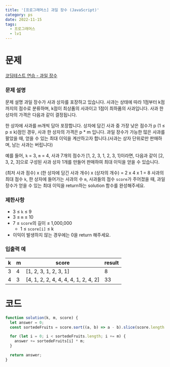 ```yaml
---
title: '[프로그래머스] 과일 장수 (JavaScript)'
category: ps
date: 2022-11-15
tags:
  - 프로그래머스
  - lv1
---
```


# 문제

[코딩테스트 연습 - 과일 장수](https://school.programmers.co.kr/learn/courses/30/lessons/135808)

### 문제 설명

문제 설명
과일 장수가 사과 상자를 포장하고 있습니다. 사과는 상태에 따라 1점부터 k점까지의 점수로 분류하며, k점이 최상품의 사과이고 1점이 최하품의 사과입니다. 사과 한 상자의 가격은 다음과 같이 결정됩니다.

한 상자에 사과를 m개씩 담아 포장합니다.
상자에 담긴 사과 중 가장 낮은 점수가 p (1 ≤ p ≤ k)점인 경우, 사과 한 상자의 가격은 p \* m 입니다.
과일 장수가 가능한 많은 사과를 팔았을 때, 얻을 수 있는 최대 이익을 계산하고자 합니다.(사과는 상자 단위로만 판매하며, 남는 사과는 버립니다)

예를 들어, `k` = 3, `m` = 4, 사과 7개의 점수가 [1, 2, 3, 1, 2, 3, 1]이라면, 다음과 같이 [2, 3, 2, 3]으로 구성된 사과 상자 1개를 만들어 판매하여 최대 이익을 얻을 수 있습니다.

(최저 사과 점수) x (한 상자에 담긴 사과 개수) x (상자의 개수) = 2 x 4 x 1 = 8
사과의 최대 점수 `k`, 한 상자에 들어가는 사과의 수 `m`, 사과들의 점수 `score`가 주어졌을 때, 과일 장수가 얻을 수 있는 최대 이익을 return하는 solution 함수를 완성해주세요.

### 제한사항

- 3 ≤ `k` ≤ 9
- 3 ≤ `m` ≤ 10
- 7 ≤ `score`의 길이 ≤ 1,000,000
  - 1 ≤ `score[i]` ≤ k
- 이익이 발생하지 않는 경우에는 0을 return 해주세요.

### 입출력 예

| k   | m   | score                                | result |
| --- | --- | ------------------------------------ | ------ |
| 3   | 4   | [1, 2, 3, 1, 2, 3, 1]                | 8      |
| 4   | 3   | [4, 1, 2, 2, 4, 4, 4, 4, 1, 2, 4, 2] | 33     |

# 코드

```jsx
function solution(k, m, score) {
  let answer = 0;
  const sortedeFruits = score.sort((a, b) => a - b).slice(score.length % m);

  for (let i = 0; i < sortedeFruits.length; i += m) {
    answer += sortedeFruits[i] * m;
  }

  return answer;
}
```
